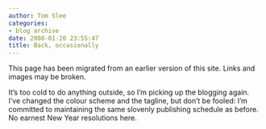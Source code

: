 ```yaml
---
author: Tom Slee
categories:
- blog archive
date: 2008-01-20 23:55:47
title: Back, occasionally
---
```


::: {.callout-note}

This page has been migrated from an earlier version of this site. 
Links and images may be broken.

:::



				

It's too cold to do anything outside, so I'm picking up the blogging again. I've changed the colour scheme and the tagline, but don't be fooled: I'm committed to maintaining the same slovenly publishing schedule as before. No earnest New Year resolutions here.


		
